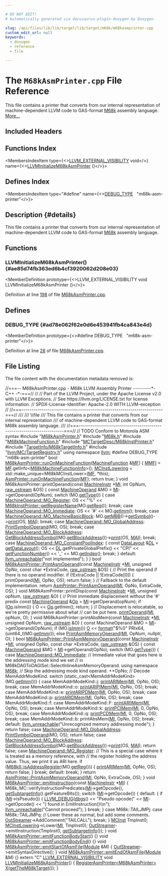```yaml
---

# DO NOT EDIT!
# Automatically generated via docusaurus-plugin-doxygen by Doxygen.

slug: /api/files/lib/lib/target/lib/target/m68k/m68kasmprinter-cpp
custom_edit_url: null
keywords:
  - doxygen
  - reference
  - file

---
```





# The `M68kAsmPrinter.cpp` File Reference

<DoxygenPage pluginConfig={pluginConfig}>

This file contains a printer that converts from our internal representation of machine-dependent LLVM code to GAS-format <a href="/docs/api/namespaces/llvm/m68k">M68k</a> assembly language. <a href="#details">More...</a>

## Included Headers

<IncludesList>
<IncludesListItem
  filePath="M68kAsmPrinter.h"
  permalink="/docs/api/files/lib/lib/target/lib/target/m68k/m68kasmprinter-h"
  isLocal="true" />
<IncludesListItem
  filePath="M68k.h"
  permalink="/docs/api/files/lib/lib/target/lib/target/m68k/m68k-h"
  isLocal="true" />
<IncludesListItem
  filePath="M68kMachineFunction.h"
  permalink="/docs/api/files/lib/lib/target/lib/target/m68k/m68kmachinefunction-h"
  isLocal="true" />
<IncludesListItem
  filePath="MCTargetDesc/M68kInstPrinter.h"
  permalink="/docs/api/files/lib/lib/target/lib/target/m68k/lib/target/m68k/mctargetdesc/m68kinstprinter-h"
  isLocal="true" />
<IncludesListItem
  filePath="TargetInfo/M68kTargetInfo.h"
  permalink="/docs/api/files/lib/lib/target/lib/target/m68k/lib/target/m68k/targetinfo/m68ktargetinfo-h"
  isLocal="true" />
<IncludesListItem
  filePath="llvm/MC/TargetRegistry.h"
  permalink="/docs/api/files/include/include/llvm/include/llvm/mc/targetregistry-h"
  isLocal="true" />
</IncludesList>

## Functions Index

<MembersIndex>

<MembersIndexItem
  type={<><a href="/docs/api/files/include/include/llvm/include/llvm/support/compiler-h/#adeb6f14d9f377993d79fae2efb34ecac">LLVM&#95;EXTERNAL&#95;VISIBILITY</a> void</>}
  name={<><a href="#ae85d74fb363ed6b4cf3920062d208e03">LLVMInitializeM68kAsmPrinter</a> ()</>}>
</MembersIndexItem>

</MembersIndex>

## Defines Index

<MembersIndex>

<MembersIndexItem
  type="#define"
  name={<><a href="#ad78e062f62e0d6e453941fb4ca843e4d">DEBUG&#95;TYPE</a>&nbsp;&nbsp;&nbsp;&quot;m68k-asm-printer&quot;</>}>
</MembersIndexItem>

</MembersIndex>

## Description {#details}

This file contains a printer that converts from our internal representation of machine-dependent LLVM code to GAS-format <a href="/docs/api/namespaces/llvm/m68k">M68k</a> assembly language.

<SectionDefinition>

## Functions

### LLVMInitializeM68kAsmPrinter() {#ae85d74fb363ed6b4cf3920062d208e03}

<MemberDefinition
  prototype={<>LLVM&#95;EXTERNAL&#95;VISIBILITY void LLVMInitializeM68kAsmPrinter ()</>}>

Definition at line <a href="#l00198">198</a> of file <a href="/docs/api/files/lib/lib/target/lib/target/m68k/m68kasmprinter-cpp">M68kAsmPrinter.cpp</a>.
</MemberDefinition>

</SectionDefinition>

<SectionDefinition>

## Defines

### DEBUG&#95;TYPE {#ad78e062f62e0d6e453941fb4ca843e4d}

<MemberDefinition
  prototype={<>#define DEBUG&#95;TYPE&nbsp;&nbsp;&nbsp;&quot;m68k-asm-printer&quot;</>}>

Definition at line <a href="#l00028">28</a> of file <a href="/docs/api/files/lib/lib/target/lib/target/m68k/m68kasmprinter-cpp">M68kAsmPrinter.cpp</a>.
</MemberDefinition>

</SectionDefinition>

## File Listing

The file content with the documentation metadata removed is:

<ProgramListing>

<Link id="l00001" /><CodeLine lineNumber="1"><span class="doxyHighlightComment">//===-- M68kAsmPrinter.cpp - M68k LLVM Assembly Printer ---------&#42;- C++ -&#42;-===//</span></CodeLine>
<Link id="l00002" /><CodeLine lineNumber="2"><span class="doxyHighlightComment">//</span></CodeLine>
<Link id="l00003" /><CodeLine lineNumber="3"><span class="doxyHighlightComment">// Part of the LLVM Project, under the Apache License v2.0 with LLVM Exceptions.</span></CodeLine>
<Link id="l00004" /><CodeLine lineNumber="4"><span class="doxyHighlightComment">// See https://llvm.org/LICENSE.txt for license information.</span></CodeLine>
<Link id="l00005" /><CodeLine lineNumber="5"><span class="doxyHighlightComment">// SPDX-License-Identifier: Apache-2.0 WITH LLVM-exception</span></CodeLine>
<Link id="l00006" /><CodeLine lineNumber="6"><span class="doxyHighlightComment">//</span></CodeLine>
<Link id="l00007" /><CodeLine lineNumber="7"><span class="doxyHighlightComment">//===----------------------------------------------------------------------===//</span></CodeLine>
<Link id="l00008" /><CodeLine lineNumber="8"><span class="doxyHighlightComment">///</span></CodeLine>
<Link id="l00009" /><CodeLine lineNumber="9"><span class="doxyHighlightComment">/// \\file</span></CodeLine>
<Link id="l00010" /><CodeLine lineNumber="10"><span class="doxyHighlightComment">/// This file contains a printer that converts from our internal representation</span></CodeLine>
<Link id="l00011" /><CodeLine lineNumber="11"><span class="doxyHighlightComment">/// of machine-dependent LLVM code to GAS-format M68k assembly language.</span></CodeLine>
<Link id="l00012" /><CodeLine lineNumber="12"><span class="doxyHighlightComment">///</span></CodeLine>
<Link id="l00013" /><CodeLine lineNumber="13"><span class="doxyHighlightComment">//===----------------------------------------------------------------------===//</span></CodeLine>
<Link id="l00014" /><CodeLine lineNumber="14"></CodeLine>
<Link id="l00015" /><CodeLine lineNumber="15"><span class="doxyHighlightComment">// TODO Conform to Motorola ASM syntax</span></CodeLine>
<Link id="l00016" /><CodeLine lineNumber="16"></CodeLine>
<Link id="l00017" /><CodeLine lineNumber="17"><span class="doxyHighlightPreprocessor">#include &quot;<a href="/docs/api/files/lib/lib/target/lib/target/m68k/m68kasmprinter-h">M68kAsmPrinter.h</a>&quot;</span></CodeLine>
<Link id="l00018" /><CodeLine lineNumber="18"></CodeLine>
<Link id="l00019" /><CodeLine lineNumber="19"><span class="doxyHighlightPreprocessor">#include &quot;<a href="/docs/api/files/lib/lib/target/lib/target/m68k/m68k-h">M68k.h</a>&quot;</span></CodeLine>
<Link id="l00020" /><CodeLine lineNumber="20"><span class="doxyHighlightPreprocessor">#include &quot;<a href="/docs/api/files/lib/lib/target/lib/target/m68k/m68kmachinefunction-h">M68kMachineFunction.h</a>&quot;</span></CodeLine>
<Link id="l00021" /><CodeLine lineNumber="21"><span class="doxyHighlightPreprocessor">#include &quot;<a href="/docs/api/files/lib/lib/target/lib/target/m68k/lib/target/m68k/mctargetdesc/m68kinstprinter-h">MCTargetDesc/M68kInstPrinter.h</a>&quot;</span></CodeLine>
<Link id="l00022" /><CodeLine lineNumber="22"><span class="doxyHighlightPreprocessor">#include &quot;<a href="/docs/api/files/lib/lib/target/lib/target/m68k/lib/target/m68k/targetinfo/m68ktargetinfo-h">TargetInfo/M68kTargetInfo.h</a>&quot;</span></CodeLine>
<Link id="l00023" /><CodeLine lineNumber="23"></CodeLine>
<Link id="l00024" /><CodeLine lineNumber="24"><span class="doxyHighlightPreprocessor">#include &quot;<a href="/docs/api/files/include/include/llvm/include/llvm/mc/targetregistry-h">llvm/MC/TargetRegistry.h</a>&quot;</span></CodeLine>
<Link id="l00025" /><CodeLine lineNumber="25"></CodeLine>
<Link id="l00026" /><CodeLine lineNumber="26"><span class="doxyHighlightKeyword">using namespace </span><span class="doxyHighlight"><a href="/docs/api/namespaces/llvm">llvm</a>;</span></CodeLine>
<Link id="l00027" /><CodeLine lineNumber="27"></CodeLine>
<Link id="l00028" /><CodeLine lineNumber="28" lineLink="#ad78e062f62e0d6e453941fb4ca843e4d"><span class="doxyHighlightPreprocessor">#define DEBUG&#95;TYPE &quot;m68k-asm-printer&quot;</span></CodeLine>
<Link id="l00029" /><CodeLine lineNumber="29"></CodeLine>
<Link id="l00030" /><CodeLine lineNumber="30" lineLink="/docs/api/classes/llvm/m68kasmprinter/#a51a6317363fb94e7efd80d5cef49cc96"><span class="doxyHighlightKeywordType">bool</span><span class="doxyHighlight"> <a href="/docs/api/classes/llvm/m68kasmprinter/#a51a6317363fb94e7efd80d5cef49cc96">M68kAsmPrinter::runOnMachineFunction</a>(<a href="/docs/api/classes/llvm/machinefunction">MachineFunction</a> &amp;<a href="/docs/api/classes/llvm/asmprinter/#a4ddb4afaf5e4a6bca81ececd63f516da">MF</a>) &#123;</span></CodeLine>
<Link id="l00031" /><CodeLine lineNumber="31"><span class="doxyHighlight">  <a href="/docs/api/classes/llvm/m68kasmprinter/#ae27ee7f6a3aba8881e3036737182e6aa">MMFI</a> = <a href="/docs/api/classes/llvm/asmprinter/#a4ddb4afaf5e4a6bca81ececd63f516da">MF</a>.getInfo&lt;<a href="/docs/api/classes/llvm/m68kmachinefunctioninfo">M68kMachineFunctionInfo</a>&gt;();</span></CodeLine>
<Link id="l00032" /><CodeLine lineNumber="32"><span class="doxyHighlight">  <a href="/docs/api/classes/llvm/m68kasmprinter/#a7fd4537c22422675a2248f1cfc101350">MCInstLowering</a> = std::make&#95;unique&lt;M68kMCInstLower&gt;(<a href="/docs/api/classes/llvm/asmprinter/#a4ddb4afaf5e4a6bca81ececd63f516da">MF</a>, &#42;</span><span class="doxyHighlightKeyword">this</span><span class="doxyHighlight">);</span></CodeLine>
<Link id="l00033" /><CodeLine lineNumber="33"><span class="doxyHighlight">  <a href="/docs/api/classes/llvm/asmprinter/#abdebe99024a5c0aac2587659ba60a581">AsmPrinter::runOnMachineFunction</a>(<a href="/docs/api/classes/llvm/asmprinter/#a4ddb4afaf5e4a6bca81ececd63f516da">MF</a>);</span></CodeLine>
<Link id="l00034" /><CodeLine lineNumber="34"><span class="doxyHighlight">  </span><span class="doxyHighlightKeywordFlow">return</span><span class="doxyHighlight"> </span><span class="doxyHighlightKeyword">true</span><span class="doxyHighlight">;</span></CodeLine>
<Link id="l00035" /><CodeLine lineNumber="35"><span class="doxyHighlight">&#125;</span></CodeLine>
<Link id="l00036" /><CodeLine lineNumber="36"></CodeLine>
<Link id="l00037" /><CodeLine lineNumber="37"><span class="doxyHighlightKeywordType">void</span><span class="doxyHighlight"> M68kAsmPrinter::printOperand(</span><span class="doxyHighlightKeyword">const</span><span class="doxyHighlight"> <a href="/docs/api/classes/llvm/machineinstr">MachineInstr</a> &#42;<a href="/docs/api/files/lib/lib/codegen/lib/codegen/globalisel/irtranslator-cpp/#abe44dfdea65b4f7e11e0a608ab708b76">MI</a>, </span><span class="doxyHighlightKeywordType">int</span><span class="doxyHighlight"> OpNum,</span></CodeLine>
<Link id="l00038" /><CodeLine lineNumber="38"><span class="doxyHighlight">                                  <a href="/docs/api/classes/llvm/raw-ostream">raw&#95;ostream</a> &amp;OS) &#123;</span></CodeLine>
<Link id="l00039" /><CodeLine lineNumber="39"><span class="doxyHighlight">  </span><span class="doxyHighlightKeyword">const</span><span class="doxyHighlight"> <a href="/docs/api/classes/llvm/machineoperand">MachineOperand</a> &amp;MO = <a href="/docs/api/files/lib/lib/codegen/lib/codegen/globalisel/irtranslator-cpp/#abe44dfdea65b4f7e11e0a608ab708b76">MI</a>-&gt;getOperand(OpNum);</span></CodeLine>
<Link id="l00040" /><CodeLine lineNumber="40"><span class="doxyHighlight">  </span><span class="doxyHighlightKeywordFlow">switch</span><span class="doxyHighlight"> (MO.<a href="/docs/api/classes/llvm/machineoperand/#ab313591ae4ea1e3a4ab59121a7dc2a2b">getType</a>()) &#123;</span></CodeLine>
<Link id="l00041" /><CodeLine lineNumber="41"><span class="doxyHighlight">  </span><span class="doxyHighlightKeywordFlow">case</span><span class="doxyHighlight"> <a href="/docs/api/classes/llvm/machineoperand/#af269b990800f72c7cf535c407e8e639ba99b874c6560305fd292d20f6a06da166">MachineOperand::MO&#95;Register</a>:</span></CodeLine>
<Link id="l00042" /><CodeLine lineNumber="42"><span class="doxyHighlight">    OS &lt;&lt; </span><span class="doxyHighlightStringLiteral">&quot;%&quot;</span><span class="doxyHighlight"> &lt;&lt; <a href="/docs/api/classes/llvm/m68kinstprinter/#aed28dfefce76650afcb0b1159a2d93f4">M68kInstPrinter::getRegisterName</a>(MO.<a href="/docs/api/classes/llvm/machineoperand/#ac0035d7c1c860501c877c20e6e93297b">getReg</a>());</span></CodeLine>
<Link id="l00043" /><CodeLine lineNumber="43"><span class="doxyHighlight">    </span><span class="doxyHighlightKeywordFlow">break</span><span class="doxyHighlight">;</span></CodeLine>
<Link id="l00044" /><CodeLine lineNumber="44"><span class="doxyHighlight">  </span><span class="doxyHighlightKeywordFlow">case</span><span class="doxyHighlight"> <a href="/docs/api/classes/llvm/machineoperand/#af269b990800f72c7cf535c407e8e639ba066f84460d9f7b61d54b187555756ef6">MachineOperand::MO&#95;Immediate</a>:</span></CodeLine>
<Link id="l00045" /><CodeLine lineNumber="45"><span class="doxyHighlight">    OS &lt;&lt; </span><span class="doxyHighlightCharLiteral">&#39;#&#39;</span><span class="doxyHighlight"> &lt;&lt; MO.<a href="/docs/api/classes/llvm/machineoperand/#a38b28a85f818b49d8806c150b8a5b4f7">getImm</a>();</span></CodeLine>
<Link id="l00046" /><CodeLine lineNumber="46"><span class="doxyHighlight">    </span><span class="doxyHighlightKeywordFlow">break</span><span class="doxyHighlight">;</span></CodeLine>
<Link id="l00047" /><CodeLine lineNumber="47"><span class="doxyHighlight">  </span><span class="doxyHighlightKeywordFlow">case</span><span class="doxyHighlight"> <a href="/docs/api/classes/llvm/machineoperand/#af269b990800f72c7cf535c407e8e639ba95566cb4525dab82db8cbbed3d634c23">MachineOperand::MO&#95;MachineBasicBlock</a>:</span></CodeLine>
<Link id="l00048" /><CodeLine lineNumber="48"><span class="doxyHighlight">    MO.<a href="/docs/api/classes/llvm/machineoperand/#a57e64b633278df75c699e6b98ce15031">getMBB</a>()-&gt;<a href="/docs/api/classes/llvm/machinebasicblock/#a1cc134bd22a318835dc929323da70ea4">getSymbol</a>()-&gt;<a href="/docs/api/classes/llvm/mcsymbol/#a27f7a23e572edb7b1bc46d9639c3204a">print</a>(OS, <a href="/docs/api/classes/llvm/asmprinter/#a47692fd7344d1adc2916ad4cc31d26c8">MAI</a>);</span></CodeLine>
<Link id="l00049" /><CodeLine lineNumber="49"><span class="doxyHighlight">    </span><span class="doxyHighlightKeywordFlow">break</span><span class="doxyHighlight">;</span></CodeLine>
<Link id="l00050" /><CodeLine lineNumber="50"><span class="doxyHighlight">  </span><span class="doxyHighlightKeywordFlow">case</span><span class="doxyHighlight"> <a href="/docs/api/classes/llvm/machineoperand/#af269b990800f72c7cf535c407e8e639ba3f1f6bfc5aa57cf388201bf6b8fee7d3">MachineOperand::MO&#95;GlobalAddress</a>:</span></CodeLine>
<Link id="l00051" /><CodeLine lineNumber="51"><span class="doxyHighlight">    <a href="/docs/api/classes/llvm/asmprinter/#a34e471aa6f0a6f1975d57f3aafc7b2e0">PrintSymbolOperand</a>(MO, OS);</span></CodeLine>
<Link id="l00052" /><CodeLine lineNumber="52"><span class="doxyHighlight">    </span><span class="doxyHighlightKeywordFlow">break</span><span class="doxyHighlight">;</span></CodeLine>
<Link id="l00053" /><CodeLine lineNumber="53"><span class="doxyHighlight">  </span><span class="doxyHighlightKeywordFlow">case</span><span class="doxyHighlight"> <a href="/docs/api/classes/llvm/machineoperand/#af269b990800f72c7cf535c407e8e639ba7e48d34b4b9e7e8dd77301779ff77013">MachineOperand::MO&#95;BlockAddress</a>:</span></CodeLine>
<Link id="l00054" /><CodeLine lineNumber="54"><span class="doxyHighlight">    <a href="/docs/api/classes/llvm/asmprinter/#ae285dffa957552fa3fe1d34e1bcb7963">GetBlockAddressSymbol</a>(MO.<a href="/docs/api/classes/llvm/machineoperand/#a94f5b10f666acf5a0cddd5ac8302d0b8">getBlockAddress</a>())-&gt;<a href="/docs/api/classes/llvm/mcsymbol/#a27f7a23e572edb7b1bc46d9639c3204a">print</a>(OS, <a href="/docs/api/classes/llvm/asmprinter/#a47692fd7344d1adc2916ad4cc31d26c8">MAI</a>);</span></CodeLine>
<Link id="l00055" /><CodeLine lineNumber="55"><span class="doxyHighlight">    </span><span class="doxyHighlightKeywordFlow">break</span><span class="doxyHighlight">;</span></CodeLine>
<Link id="l00056" /><CodeLine lineNumber="56"><span class="doxyHighlight">  </span><span class="doxyHighlightKeywordFlow">case</span><span class="doxyHighlight"> <a href="/docs/api/classes/llvm/machineoperand/#af269b990800f72c7cf535c407e8e639ba0d4fd3b1a2d5d46d77b66d5a35783580">MachineOperand::MO&#95;ConstantPoolIndex</a>: &#123;</span></CodeLine>
<Link id="l00057" /><CodeLine lineNumber="57"><span class="doxyHighlight">    </span><span class="doxyHighlightKeyword">const</span><span class="doxyHighlight"> <a href="/docs/api/classes/llvm/datalayout">DataLayout</a> &amp;<a href="/docs/api/files/lib/lib/target/lib/target/arm/armslshardening-cpp/#ad467c4ab9119043f9b7750ab986be61a">DL</a> = <a href="/docs/api/classes/llvm/asmprinter/#ae4a28f2ce2647934f469d4bb2144612a">getDataLayout</a>();</span></CodeLine>
<Link id="l00058" /><CodeLine lineNumber="58"><span class="doxyHighlight">    OS &lt;&lt; <a href="/docs/api/files/lib/lib/target/lib/target/arm/armslshardening-cpp/#ad467c4ab9119043f9b7750ab986be61a">DL</a>.getPrivateGlobalPrefix() &lt;&lt; </span><span class="doxyHighlightStringLiteral">&quot;CPI&quot;</span><span class="doxyHighlight"> &lt;&lt; <a href="/docs/api/classes/llvm/asmprinter/#a848e97da70c9a3e915855fc0cdaf19a8">getFunctionNumber</a>() &lt;&lt; </span><span class="doxyHighlightCharLiteral">&#39;&#95;&#39;</span></CodeLine>
<Link id="l00059" /><CodeLine lineNumber="59"><span class="doxyHighlight">       &lt;&lt; MO.<a href="/docs/api/classes/llvm/machineoperand/#aaa68daaf8d7b773d012887c92c2023ce">getIndex</a>();</span></CodeLine>
<Link id="l00060" /><CodeLine lineNumber="60"><span class="doxyHighlight">    </span><span class="doxyHighlightKeywordFlow">break</span><span class="doxyHighlight">;</span></CodeLine>
<Link id="l00061" /><CodeLine lineNumber="61"><span class="doxyHighlight">  &#125;</span></CodeLine>
<Link id="l00062" /><CodeLine lineNumber="62"><span class="doxyHighlight">  </span><span class="doxyHighlightKeywordFlow">default</span><span class="doxyHighlight">:</span></CodeLine>
<Link id="l00063" /><CodeLine lineNumber="63"><span class="doxyHighlight">    <a href="/docs/api/files/include/include/llvm/include/llvm/support/errorhandling-h/#ace243f5c25697a1107cce46626b3dc94">llvm&#95;unreachable</a>(</span><span class="doxyHighlightStringLiteral">&quot;not implemented&quot;</span><span class="doxyHighlight">);</span></CodeLine>
<Link id="l00064" /><CodeLine lineNumber="64"><span class="doxyHighlight">  &#125;</span></CodeLine>
<Link id="l00065" /><CodeLine lineNumber="65"><span class="doxyHighlight">&#125;</span></CodeLine>
<Link id="l00066" /><CodeLine lineNumber="66"></CodeLine>
<Link id="l00067" /><CodeLine lineNumber="67" lineLink="/docs/api/classes/llvm/m68kasmprinter/#a5af936af07bef4e471f1a5daf4c4e7cd"><span class="doxyHighlightKeywordType">bool</span><span class="doxyHighlight"> <a href="/docs/api/classes/llvm/m68kasmprinter/#a5af936af07bef4e471f1a5daf4c4e7cd">M68kAsmPrinter::PrintAsmOperand</a>(</span><span class="doxyHighlightKeyword">const</span><span class="doxyHighlight"> <a href="/docs/api/classes/llvm/machineinstr">MachineInstr</a> &#42;<a href="/docs/api/files/lib/lib/codegen/lib/codegen/globalisel/irtranslator-cpp/#abe44dfdea65b4f7e11e0a608ab708b76">MI</a>, </span><span class="doxyHighlightKeywordType">unsigned</span><span class="doxyHighlight"> OpNo,</span></CodeLine>
<Link id="l00068" /><CodeLine lineNumber="68"><span class="doxyHighlight">                                     </span><span class="doxyHighlightKeyword">const</span><span class="doxyHighlight"> </span><span class="doxyHighlightKeywordType">char</span><span class="doxyHighlight"> &#42;ExtraCode, <a href="/docs/api/classes/llvm/raw-ostream">raw&#95;ostream</a> &amp;OS) &#123;</span></CodeLine>
<Link id="l00069" /><CodeLine lineNumber="69"><span class="doxyHighlight">  </span><span class="doxyHighlightComment">// Print the operand if there is no operand modifier.</span></CodeLine>
<Link id="l00070" /><CodeLine lineNumber="70"><span class="doxyHighlight">  </span><span class="doxyHighlightKeywordFlow">if</span><span class="doxyHighlight"> (!ExtraCode || !ExtraCode&#91;0&#93;) &#123;</span></CodeLine>
<Link id="l00071" /><CodeLine lineNumber="71"><span class="doxyHighlight">    printOperand(<a href="/docs/api/files/lib/lib/codegen/lib/codegen/globalisel/irtranslator-cpp/#abe44dfdea65b4f7e11e0a608ab708b76">MI</a>, OpNo, OS);</span></CodeLine>
<Link id="l00072" /><CodeLine lineNumber="72"><span class="doxyHighlight">    </span><span class="doxyHighlightKeywordFlow">return</span><span class="doxyHighlight"> </span><span class="doxyHighlightKeyword">false</span><span class="doxyHighlight">;</span></CodeLine>
<Link id="l00073" /><CodeLine lineNumber="73"><span class="doxyHighlight">  &#125;</span></CodeLine>
<Link id="l00074" /><CodeLine lineNumber="74"></CodeLine>
<Link id="l00075" /><CodeLine lineNumber="75"><span class="doxyHighlight">  </span><span class="doxyHighlightComment">// Fallback to the default implementation.</span></CodeLine>
<Link id="l00076" /><CodeLine lineNumber="76"><span class="doxyHighlight">  </span><span class="doxyHighlightKeywordFlow">return</span><span class="doxyHighlight"> <a href="/docs/api/classes/llvm/asmprinter/#af865b91965a6c4e1082d1510228db5b5">AsmPrinter::PrintAsmOperand</a>(<a href="/docs/api/files/lib/lib/codegen/lib/codegen/globalisel/irtranslator-cpp/#abe44dfdea65b4f7e11e0a608ab708b76">MI</a>, OpNo, ExtraCode, OS);</span></CodeLine>
<Link id="l00077" /><CodeLine lineNumber="77"><span class="doxyHighlight">&#125;</span></CodeLine>
<Link id="l00078" /><CodeLine lineNumber="78"></CodeLine>
<Link id="l00079" /><CodeLine lineNumber="79"><span class="doxyHighlightKeywordType">void</span><span class="doxyHighlight"> M68kAsmPrinter::printDisp(</span><span class="doxyHighlightKeyword">const</span><span class="doxyHighlight"> <a href="/docs/api/classes/llvm/machineinstr">MachineInstr</a> &#42;<a href="/docs/api/files/lib/lib/codegen/lib/codegen/globalisel/irtranslator-cpp/#abe44dfdea65b4f7e11e0a608ab708b76">MI</a>, </span><span class="doxyHighlightKeywordType">unsigned</span><span class="doxyHighlight"> opNum,</span></CodeLine>
<Link id="l00080" /><CodeLine lineNumber="80"><span class="doxyHighlight">                               <a href="/docs/api/classes/llvm/raw-ostream">raw&#95;ostream</a> &amp;O) &#123;</span></CodeLine>
<Link id="l00081" /><CodeLine lineNumber="81"><span class="doxyHighlight">  </span><span class="doxyHighlightComment">// Print immediate displacement without the &#39;#&#39; predix</span></CodeLine>
<Link id="l00082" /><CodeLine lineNumber="82"><span class="doxyHighlight">  </span><span class="doxyHighlightKeyword">const</span><span class="doxyHighlight"> <a href="/docs/api/classes/llvm/machineoperand">MachineOperand</a> &amp;<a href="/docs/api/namespaces/llvm/#ab471937b9a227e70c7fe8bd9604014d6">Op</a> = <a href="/docs/api/files/lib/lib/codegen/lib/codegen/globalisel/irtranslator-cpp/#abe44dfdea65b4f7e11e0a608ab708b76">MI</a>-&gt;getOperand(opNum);</span></CodeLine>
<Link id="l00083" /><CodeLine lineNumber="83"><span class="doxyHighlight">  </span><span class="doxyHighlightKeywordFlow">if</span><span class="doxyHighlight"> (<a href="/docs/api/namespaces/llvm/#ab471937b9a227e70c7fe8bd9604014d6">Op</a>.isImm()) &#123;</span></CodeLine>
<Link id="l00084" /><CodeLine lineNumber="84"><span class="doxyHighlight">    O &lt;&lt; <a href="/docs/api/namespaces/llvm/#ab471937b9a227e70c7fe8bd9604014d6">Op</a>.getImm();</span></CodeLine>
<Link id="l00085" /><CodeLine lineNumber="85"><span class="doxyHighlight">    </span><span class="doxyHighlightKeywordFlow">return</span><span class="doxyHighlight">;</span></CodeLine>
<Link id="l00086" /><CodeLine lineNumber="86"><span class="doxyHighlight">  &#125;</span></CodeLine>
<Link id="l00087" /><CodeLine lineNumber="87"><span class="doxyHighlight">  </span><span class="doxyHighlightComment">// Displacement is relocatable, so we&#39;re pretty permissive about what</span></CodeLine>
<Link id="l00088" /><CodeLine lineNumber="88"><span class="doxyHighlight">  </span><span class="doxyHighlightComment">// can be put here.</span></CodeLine>
<Link id="l00089" /><CodeLine lineNumber="89"><span class="doxyHighlight">  <a href="/docs/api/files/lib/lib/codegen/lib/codegen/selectiondag/selectiondagdumper-cpp/#a62a3cfb3d3c455d1999831d2fcfce9a8">printOperand</a>(<a href="/docs/api/files/lib/lib/codegen/lib/codegen/globalisel/irtranslator-cpp/#abe44dfdea65b4f7e11e0a608ab708b76">MI</a>, opNum, O);</span></CodeLine>
<Link id="l00090" /><CodeLine lineNumber="90"><span class="doxyHighlight">&#125;</span></CodeLine>
<Link id="l00091" /><CodeLine lineNumber="91"></CodeLine>
<Link id="l00092" /><CodeLine lineNumber="92"><span class="doxyHighlightKeywordType">void</span><span class="doxyHighlight"> M68kAsmPrinter::printAbsMem(</span><span class="doxyHighlightKeyword">const</span><span class="doxyHighlight"> <a href="/docs/api/classes/llvm/machineinstr">MachineInstr</a> &#42;<a href="/docs/api/files/lib/lib/codegen/lib/codegen/globalisel/irtranslator-cpp/#abe44dfdea65b4f7e11e0a608ab708b76">MI</a>, </span><span class="doxyHighlightKeywordType">unsigned</span><span class="doxyHighlight"> OpNum,</span></CodeLine>
<Link id="l00093" /><CodeLine lineNumber="93"><span class="doxyHighlight">                                 <a href="/docs/api/classes/llvm/raw-ostream">raw&#95;ostream</a> &amp;O) &#123;</span></CodeLine>
<Link id="l00094" /><CodeLine lineNumber="94"><span class="doxyHighlight">  </span><span class="doxyHighlightKeyword">const</span><span class="doxyHighlight"> MachineOperand &amp;MO = <a href="/docs/api/files/lib/lib/codegen/lib/codegen/globalisel/irtranslator-cpp/#abe44dfdea65b4f7e11e0a608ab708b76">MI</a>-&gt;getOperand(OpNum);</span></CodeLine>
<Link id="l00095" /><CodeLine lineNumber="95"><span class="doxyHighlight">  </span><span class="doxyHighlightKeywordFlow">if</span><span class="doxyHighlight"> (MO.<a href="/docs/api/classes/llvm/machineoperand/#a76f61c6784df6dc8402a8b9011041926">isImm</a>())</span></CodeLine>
<Link id="l00096" /><CodeLine lineNumber="96"><span class="doxyHighlight">    <a href="/docs/api/namespaces/llvm/riscvfencefield/#a147be9e9780c1e33363ea572d4c7b25fa1a33f1d911a725a1f81234a908d03edb">O</a> &lt;&lt; <a href="/docs/api/namespaces/llvm/#a939bc2108d47080767f0c06ba56caec7">format</a>(</span><span class="doxyHighlightStringLiteral">&quot;$%0&quot;</span><span class="doxyHighlight"> PRIx64, (uint64&#95;t)MO.<a href="/docs/api/classes/llvm/machineoperand/#a38b28a85f818b49d8806c150b8a5b4f7">getImm</a>());</span></CodeLine>
<Link id="l00097" /><CodeLine lineNumber="97"><span class="doxyHighlight">  </span><span class="doxyHighlightKeywordFlow">else</span></CodeLine>
<Link id="l00098" /><CodeLine lineNumber="98"><span class="doxyHighlight">    <a href="/docs/api/classes/llvm/m68kasmprinter/#a5474d7cf1a213163c8929c3189e2c166">PrintAsmMemoryOperand</a>(<a href="/docs/api/files/lib/lib/codegen/lib/codegen/globalisel/irtranslator-cpp/#abe44dfdea65b4f7e11e0a608ab708b76">MI</a>, OpNum, </span><span class="doxyHighlightKeyword">nullptr</span><span class="doxyHighlight">, O);</span></CodeLine>
<Link id="l00099" /><CodeLine lineNumber="99"><span class="doxyHighlight">&#125;</span></CodeLine>
<Link id="l00100" /><CodeLine lineNumber="100"></CodeLine>
<Link id="l00101" /><CodeLine lineNumber="101" lineLink="/docs/api/classes/llvm/m68kasmprinter/#a5474d7cf1a213163c8929c3189e2c166"><span class="doxyHighlightKeywordType">bool</span><span class="doxyHighlight"> <a href="/docs/api/classes/llvm/m68kasmprinter/#a5474d7cf1a213163c8929c3189e2c166">M68kAsmPrinter::PrintAsmMemoryOperand</a>(</span><span class="doxyHighlightKeyword">const</span><span class="doxyHighlight"> <a href="/docs/api/classes/llvm/machineinstr">MachineInstr</a> &#42;<a href="/docs/api/files/lib/lib/codegen/lib/codegen/globalisel/irtranslator-cpp/#abe44dfdea65b4f7e11e0a608ab708b76">MI</a>,</span></CodeLine>
<Link id="l00102" /><CodeLine lineNumber="102"><span class="doxyHighlight">                                           </span><span class="doxyHighlightKeywordType">unsigned</span><span class="doxyHighlight"> OpNo, </span><span class="doxyHighlightKeyword">const</span><span class="doxyHighlight"> </span><span class="doxyHighlightKeywordType">char</span><span class="doxyHighlight"> &#42;ExtraCode,</span></CodeLine>
<Link id="l00103" /><CodeLine lineNumber="103"><span class="doxyHighlight">                                           <a href="/docs/api/classes/llvm/raw-ostream">raw&#95;ostream</a> &amp;OS) &#123;</span></CodeLine>
<Link id="l00104" /><CodeLine lineNumber="104"><span class="doxyHighlight">  </span><span class="doxyHighlightKeyword">const</span><span class="doxyHighlight"> <a href="/docs/api/classes/llvm/machineoperand">MachineOperand</a> &amp;MO = <a href="/docs/api/files/lib/lib/codegen/lib/codegen/globalisel/irtranslator-cpp/#abe44dfdea65b4f7e11e0a608ab708b76">MI</a>-&gt;getOperand(OpNo);</span></CodeLine>
<Link id="l00105" /><CodeLine lineNumber="105"><span class="doxyHighlight">  </span><span class="doxyHighlightKeywordFlow">switch</span><span class="doxyHighlight"> (MO.<a href="/docs/api/classes/llvm/machineoperand/#ab313591ae4ea1e3a4ab59121a7dc2a2b">getType</a>()) &#123;</span></CodeLine>
<Link id="l00106" /><CodeLine lineNumber="106"><span class="doxyHighlight">  </span><span class="doxyHighlightKeywordFlow">case</span><span class="doxyHighlight"> <a href="/docs/api/classes/llvm/machineoperand/#af269b990800f72c7cf535c407e8e639ba066f84460d9f7b61d54b187555756ef6">MachineOperand::MO&#95;Immediate</a>:</span></CodeLine>
<Link id="l00107" /><CodeLine lineNumber="107"><span class="doxyHighlight">    </span><span class="doxyHighlightComment">// Immediate value that goes here is the addressing mode kind we set</span></CodeLine>
<Link id="l00108" /><CodeLine lineNumber="108"><span class="doxyHighlight">    </span><span class="doxyHighlightComment">// in M68kDAGToDAGISel::SelectInlineAsmMemoryOperand.</span></CodeLine>
<Link id="l00109" /><CodeLine lineNumber="109"><span class="doxyHighlight">    </span><span class="doxyHighlightKeyword">using namespace </span><span class="doxyHighlight"><a href="/docs/api/namespaces/llvm/m68k">M68k</a>;</span></CodeLine>
<Link id="l00110" /><CodeLine lineNumber="110"><span class="doxyHighlight">    </span><span class="doxyHighlightComment">// Skip the addressing mode kind operand.</span></CodeLine>
<Link id="l00111" /><CodeLine lineNumber="111"><span class="doxyHighlight">    ++OpNo;</span></CodeLine>
<Link id="l00112" /><CodeLine lineNumber="112"><span class="doxyHighlight">    </span><span class="doxyHighlightComment">// Decode MemAddrModeKind.</span></CodeLine>
<Link id="l00113" /><CodeLine lineNumber="113"><span class="doxyHighlight">    </span><span class="doxyHighlightKeywordFlow">switch</span><span class="doxyHighlight"> (</span><span class="doxyHighlightKeyword">static&#95;cast&lt;</span><span class="doxyHighlight">MemAddrModeKind</span><span class="doxyHighlightKeyword">&gt;</span><span class="doxyHighlight">(MO.<a href="/docs/api/classes/llvm/machineoperand/#a38b28a85f818b49d8806c150b8a5b4f7">getImm</a>())) &#123;</span></CodeLine>
<Link id="l00114" /><CodeLine lineNumber="114"><span class="doxyHighlight">    </span><span class="doxyHighlightKeywordFlow">case</span><span class="doxyHighlight"> MemAddrModeKind::j:</span></CodeLine>
<Link id="l00115" /><CodeLine lineNumber="115"><span class="doxyHighlight">      <a href="/docs/api/classes/llvm/m68kmemoperandprinter/#aa9db0e54973158de2f23d4418a1ce17c">printARIMem</a>(<a href="/docs/api/files/lib/lib/codegen/lib/codegen/globalisel/irtranslator-cpp/#abe44dfdea65b4f7e11e0a608ab708b76">MI</a>, OpNo, OS);</span></CodeLine>
<Link id="l00116" /><CodeLine lineNumber="116"><span class="doxyHighlight">      </span><span class="doxyHighlightKeywordFlow">break</span><span class="doxyHighlight">;</span></CodeLine>
<Link id="l00117" /><CodeLine lineNumber="117"><span class="doxyHighlight">    </span><span class="doxyHighlightKeywordFlow">case</span><span class="doxyHighlight"> MemAddrModeKind::o:</span></CodeLine>
<Link id="l00118" /><CodeLine lineNumber="118"><span class="doxyHighlight">      <a href="/docs/api/classes/llvm/m68kmemoperandprinter/#a772cd664d521a37cd5bab50d65e93cdb">printARIPIMem</a>(<a href="/docs/api/files/lib/lib/codegen/lib/codegen/globalisel/irtranslator-cpp/#abe44dfdea65b4f7e11e0a608ab708b76">MI</a>, OpNo, OS);</span></CodeLine>
<Link id="l00119" /><CodeLine lineNumber="119"><span class="doxyHighlight">      </span><span class="doxyHighlightKeywordFlow">break</span><span class="doxyHighlight">;</span></CodeLine>
<Link id="l00120" /><CodeLine lineNumber="120"><span class="doxyHighlight">    </span><span class="doxyHighlightKeywordFlow">case</span><span class="doxyHighlight"> MemAddrModeKind::e:</span></CodeLine>
<Link id="l00121" /><CodeLine lineNumber="121"><span class="doxyHighlight">      <a href="/docs/api/classes/llvm/m68kmemoperandprinter/#a655f338987705fc30ff3c088a7e298c6">printARIPDMem</a>(<a href="/docs/api/files/lib/lib/codegen/lib/codegen/globalisel/irtranslator-cpp/#abe44dfdea65b4f7e11e0a608ab708b76">MI</a>, OpNo, OS);</span></CodeLine>
<Link id="l00122" /><CodeLine lineNumber="122"><span class="doxyHighlight">      </span><span class="doxyHighlightKeywordFlow">break</span><span class="doxyHighlight">;</span></CodeLine>
<Link id="l00123" /><CodeLine lineNumber="123"><span class="doxyHighlight">    </span><span class="doxyHighlightKeywordFlow">case</span><span class="doxyHighlight"> MemAddrModeKind::p:</span></CodeLine>
<Link id="l00124" /><CodeLine lineNumber="124"><span class="doxyHighlight">      <a href="/docs/api/classes/llvm/m68kmemoperandprinter/#a35ac108c7455343ea027845f702dfea5">printARIDMem</a>(<a href="/docs/api/files/lib/lib/codegen/lib/codegen/globalisel/irtranslator-cpp/#abe44dfdea65b4f7e11e0a608ab708b76">MI</a>, OpNo, OS);</span></CodeLine>
<Link id="l00125" /><CodeLine lineNumber="125"><span class="doxyHighlight">      </span><span class="doxyHighlightKeywordFlow">break</span><span class="doxyHighlight">;</span></CodeLine>
<Link id="l00126" /><CodeLine lineNumber="126"><span class="doxyHighlight">    </span><span class="doxyHighlightKeywordFlow">case</span><span class="doxyHighlight"> MemAddrModeKind::f:</span></CodeLine>
<Link id="l00127" /><CodeLine lineNumber="127"><span class="doxyHighlight">    </span><span class="doxyHighlightKeywordFlow">case</span><span class="doxyHighlight"> MemAddrModeKind::F:</span></CodeLine>
<Link id="l00128" /><CodeLine lineNumber="128"><span class="doxyHighlight">      <a href="/docs/api/classes/llvm/m68kmemoperandprinter/#a812dbdb20f04e172d1c7a65216770b5f">printARIIMem</a>(<a href="/docs/api/files/lib/lib/codegen/lib/codegen/globalisel/irtranslator-cpp/#abe44dfdea65b4f7e11e0a608ab708b76">MI</a>, OpNo, OS);</span></CodeLine>
<Link id="l00129" /><CodeLine lineNumber="129"><span class="doxyHighlight">      </span><span class="doxyHighlightKeywordFlow">break</span><span class="doxyHighlight">;</span></CodeLine>
<Link id="l00130" /><CodeLine lineNumber="130"><span class="doxyHighlight">    </span><span class="doxyHighlightKeywordFlow">case</span><span class="doxyHighlight"> MemAddrModeKind::k:</span></CodeLine>
<Link id="l00131" /><CodeLine lineNumber="131"><span class="doxyHighlight">      <a href="/docs/api/classes/llvm/m68kmemoperandprinter/#a5ffad5db807a08024fa83cdecb28b7d4">printPCIMem</a>(<a href="/docs/api/files/lib/lib/codegen/lib/codegen/globalisel/irtranslator-cpp/#abe44dfdea65b4f7e11e0a608ab708b76">MI</a>, 0, OpNo, OS);</span></CodeLine>
<Link id="l00132" /><CodeLine lineNumber="132"><span class="doxyHighlight">      </span><span class="doxyHighlightKeywordFlow">break</span><span class="doxyHighlight">;</span></CodeLine>
<Link id="l00133" /><CodeLine lineNumber="133"><span class="doxyHighlight">    </span><span class="doxyHighlightKeywordFlow">case</span><span class="doxyHighlight"> MemAddrModeKind::q:</span></CodeLine>
<Link id="l00134" /><CodeLine lineNumber="134"><span class="doxyHighlight">      <a href="/docs/api/classes/llvm/m68kmemoperandprinter/#a4f89b68d2a877c9cfdeef4d186578403">printPCDMem</a>(<a href="/docs/api/files/lib/lib/codegen/lib/codegen/globalisel/irtranslator-cpp/#abe44dfdea65b4f7e11e0a608ab708b76">MI</a>, 0, OpNo, OS);</span></CodeLine>
<Link id="l00135" /><CodeLine lineNumber="135"><span class="doxyHighlight">      </span><span class="doxyHighlightKeywordFlow">break</span><span class="doxyHighlight">;</span></CodeLine>
<Link id="l00136" /><CodeLine lineNumber="136"><span class="doxyHighlight">    </span><span class="doxyHighlightKeywordFlow">case</span><span class="doxyHighlight"> MemAddrModeKind::b:</span></CodeLine>
<Link id="l00137" /><CodeLine lineNumber="137"><span class="doxyHighlight">      printAbsMem(<a href="/docs/api/files/lib/lib/codegen/lib/codegen/globalisel/irtranslator-cpp/#abe44dfdea65b4f7e11e0a608ab708b76">MI</a>, OpNo, OS);</span></CodeLine>
<Link id="l00138" /><CodeLine lineNumber="138"><span class="doxyHighlight">      </span><span class="doxyHighlightKeywordFlow">break</span><span class="doxyHighlight">;</span></CodeLine>
<Link id="l00139" /><CodeLine lineNumber="139"><span class="doxyHighlight">    </span><span class="doxyHighlightKeywordFlow">default</span><span class="doxyHighlight">:</span></CodeLine>
<Link id="l00140" /><CodeLine lineNumber="140"><span class="doxyHighlight">      <a href="/docs/api/files/include/include/llvm/include/llvm/support/errorhandling-h/#ace243f5c25697a1107cce46626b3dc94">llvm&#95;unreachable</a>(</span><span class="doxyHighlightStringLiteral">&quot;Unrecognized memory addressing mode&quot;</span><span class="doxyHighlight">);</span></CodeLine>
<Link id="l00141" /><CodeLine lineNumber="141"><span class="doxyHighlight">    &#125;</span></CodeLine>
<Link id="l00142" /><CodeLine lineNumber="142"><span class="doxyHighlight">    </span><span class="doxyHighlightKeywordFlow">return</span><span class="doxyHighlight"> </span><span class="doxyHighlightKeyword">false</span><span class="doxyHighlight">;</span></CodeLine>
<Link id="l00143" /><CodeLine lineNumber="143"><span class="doxyHighlight">  </span><span class="doxyHighlightKeywordFlow">case</span><span class="doxyHighlight"> <a href="/docs/api/classes/llvm/machineoperand/#af269b990800f72c7cf535c407e8e639ba3f1f6bfc5aa57cf388201bf6b8fee7d3">MachineOperand::MO&#95;GlobalAddress</a>:</span></CodeLine>
<Link id="l00144" /><CodeLine lineNumber="144"><span class="doxyHighlight">    <a href="/docs/api/classes/llvm/asmprinter/#a34e471aa6f0a6f1975d57f3aafc7b2e0">PrintSymbolOperand</a>(MO, OS);</span></CodeLine>
<Link id="l00145" /><CodeLine lineNumber="145"><span class="doxyHighlight">    </span><span class="doxyHighlightKeywordFlow">return</span><span class="doxyHighlight"> </span><span class="doxyHighlightKeyword">false</span><span class="doxyHighlight">;</span></CodeLine>
<Link id="l00146" /><CodeLine lineNumber="146"><span class="doxyHighlight">  </span><span class="doxyHighlightKeywordFlow">case</span><span class="doxyHighlight"> <a href="/docs/api/classes/llvm/machineoperand/#af269b990800f72c7cf535c407e8e639ba7e48d34b4b9e7e8dd77301779ff77013">MachineOperand::MO&#95;BlockAddress</a>:</span></CodeLine>
<Link id="l00147" /><CodeLine lineNumber="147"><span class="doxyHighlight">    <a href="/docs/api/classes/llvm/asmprinter/#ae285dffa957552fa3fe1d34e1bcb7963">GetBlockAddressSymbol</a>(MO.<a href="/docs/api/classes/llvm/machineoperand/#a94f5b10f666acf5a0cddd5ac8302d0b8">getBlockAddress</a>())-&gt;<a href="/docs/api/classes/llvm/mcsymbol/#a27f7a23e572edb7b1bc46d9639c3204a">print</a>(OS, <a href="/docs/api/classes/llvm/asmprinter/#a47692fd7344d1adc2916ad4cc31d26c8">MAI</a>);</span></CodeLine>
<Link id="l00148" /><CodeLine lineNumber="148"><span class="doxyHighlight">    </span><span class="doxyHighlightKeywordFlow">return</span><span class="doxyHighlight"> </span><span class="doxyHighlightKeyword">false</span><span class="doxyHighlight">;</span></CodeLine>
<Link id="l00149" /><CodeLine lineNumber="149"><span class="doxyHighlight">  </span><span class="doxyHighlightKeywordFlow">case</span><span class="doxyHighlight"> <a href="/docs/api/classes/llvm/machineoperand/#af269b990800f72c7cf535c407e8e639ba99b874c6560305fd292d20f6a06da166">MachineOperand::MO&#95;Register</a>:</span></CodeLine>
<Link id="l00150" /><CodeLine lineNumber="150"><span class="doxyHighlight">    </span><span class="doxyHighlightComment">// This is a special case where it is treated as a memory reference, with</span></CodeLine>
<Link id="l00151" /><CodeLine lineNumber="151"><span class="doxyHighlight">    </span><span class="doxyHighlightComment">// the register holding the address value. Thus, we print it as ARI here.</span></CodeLine>
<Link id="l00152" /><CodeLine lineNumber="152"><span class="doxyHighlight">    </span><span class="doxyHighlightKeywordFlow">if</span><span class="doxyHighlight"> (<a href="/docs/api/namespaces/llvm/m68kii/#a100a61532e5a2d0e5a9c5c32b9f26894">M68kII::isAddressRegister</a>(MO.<a href="/docs/api/classes/llvm/machineoperand/#ac0035d7c1c860501c877c20e6e93297b">getReg</a>())) &#123;</span></CodeLine>
<Link id="l00153" /><CodeLine lineNumber="153"><span class="doxyHighlight">      <a href="/docs/api/classes/llvm/m68kmemoperandprinter/#aa9db0e54973158de2f23d4418a1ce17c">printARIMem</a>(<a href="/docs/api/files/lib/lib/codegen/lib/codegen/globalisel/irtranslator-cpp/#abe44dfdea65b4f7e11e0a608ab708b76">MI</a>, OpNo, OS);</span></CodeLine>
<Link id="l00154" /><CodeLine lineNumber="154"><span class="doxyHighlight">      </span><span class="doxyHighlightKeywordFlow">return</span><span class="doxyHighlight"> </span><span class="doxyHighlightKeyword">false</span><span class="doxyHighlight">;</span></CodeLine>
<Link id="l00155" /><CodeLine lineNumber="155"><span class="doxyHighlight">    &#125;</span></CodeLine>
<Link id="l00156" /><CodeLine lineNumber="156"><span class="doxyHighlight">    </span><span class="doxyHighlightKeywordFlow">break</span><span class="doxyHighlight">;</span></CodeLine>
<Link id="l00157" /><CodeLine lineNumber="157"><span class="doxyHighlight">  </span><span class="doxyHighlightKeywordFlow">default</span><span class="doxyHighlight">:</span></CodeLine>
<Link id="l00158" /><CodeLine lineNumber="158"><span class="doxyHighlight">    </span><span class="doxyHighlightKeywordFlow">break</span><span class="doxyHighlight">;</span></CodeLine>
<Link id="l00159" /><CodeLine lineNumber="159"><span class="doxyHighlight">  &#125;</span></CodeLine>
<Link id="l00160" /><CodeLine lineNumber="160"><span class="doxyHighlight">  </span><span class="doxyHighlightKeywordFlow">return</span><span class="doxyHighlight"> <a href="/docs/api/classes/llvm/asmprinter/#acc23f9f04e6b3bb38b1fdc1dffe47ac5">AsmPrinter::PrintAsmMemoryOperand</a>(<a href="/docs/api/files/lib/lib/codegen/lib/codegen/globalisel/irtranslator-cpp/#abe44dfdea65b4f7e11e0a608ab708b76">MI</a>, OpNo, ExtraCode, OS);</span></CodeLine>
<Link id="l00161" /><CodeLine lineNumber="161"><span class="doxyHighlight">&#125;</span></CodeLine>
<Link id="l00162" /><CodeLine lineNumber="162"></CodeLine>
<Link id="l00163" /><CodeLine lineNumber="163" lineLink="/docs/api/classes/llvm/m68kasmprinter/#a7147b87efcdb04944a38244f81b076bb"><span class="doxyHighlightKeywordType">void</span><span class="doxyHighlight"> <a href="/docs/api/classes/llvm/m68kasmprinter/#a7147b87efcdb04944a38244f81b076bb">M68kAsmPrinter::emitInstruction</a>(</span><span class="doxyHighlightKeyword">const</span><span class="doxyHighlight"> <a href="/docs/api/classes/llvm/machineinstr">MachineInstr</a> &#42;<a href="/docs/api/files/lib/lib/codegen/lib/codegen/globalisel/irtranslator-cpp/#abe44dfdea65b4f7e11e0a608ab708b76">MI</a>) &#123;</span></CodeLine>
<Link id="l00164" /><CodeLine lineNumber="164"><span class="doxyHighlight">  M68k&#95;MC::verifyInstructionPredicates(<a href="/docs/api/files/lib/lib/codegen/lib/codegen/globalisel/irtranslator-cpp/#abe44dfdea65b4f7e11e0a608ab708b76">MI</a>-&gt;getOpcode(),</span></CodeLine>
<Link id="l00165" /><CodeLine lineNumber="165"><span class="doxyHighlight">                                       <a href="/docs/api/classes/llvm/asmprinter/#aebe7e48735a59049062e384e810c108a">getSubtargetInfo</a>().getFeatureBits());</span></CodeLine>
<Link id="l00166" /><CodeLine lineNumber="166"></CodeLine>
<Link id="l00167" /><CodeLine lineNumber="167"><span class="doxyHighlight">  </span><span class="doxyHighlightKeywordFlow">switch</span><span class="doxyHighlight"> (<a href="/docs/api/files/lib/lib/codegen/lib/codegen/globalisel/irtranslator-cpp/#abe44dfdea65b4f7e11e0a608ab708b76">MI</a>-&gt;getOpcode()) &#123;</span></CodeLine>
<Link id="l00168" /><CodeLine lineNumber="168"><span class="doxyHighlight">  </span><span class="doxyHighlightKeywordFlow">default</span><span class="doxyHighlight">: &#123;</span></CodeLine>
<Link id="l00169" /><CodeLine lineNumber="169"><span class="doxyHighlight">    </span><span class="doxyHighlightKeywordFlow">if</span><span class="doxyHighlight"> (<a href="/docs/api/files/lib/lib/codegen/lib/codegen/globalisel/irtranslator-cpp/#abe44dfdea65b4f7e11e0a608ab708b76">MI</a>-&gt;isPseudo()) &#123;</span></CodeLine>
<Link id="l00170" /><CodeLine lineNumber="170"><span class="doxyHighlight">      <a href="/docs/api/files/include/include/llvm/include/llvm/support/debug-h/#a196897517069dda1bdb549e24468f7d7">LLVM&#95;DEBUG</a>(<a href="/docs/api/namespaces/llvm/#a7c46c742c31be54870e2038048e6b391">dbgs</a>() &lt;&lt; </span><span class="doxyHighlightStringLiteral">&quot;Pseudo opcode(&quot;</span><span class="doxyHighlight"> &lt;&lt; <a href="/docs/api/files/lib/lib/codegen/lib/codegen/globalisel/irtranslator-cpp/#abe44dfdea65b4f7e11e0a608ab708b76">MI</a>-&gt;getOpcode()</span></CodeLine>
<Link id="l00171" /><CodeLine lineNumber="171"><span class="doxyHighlight">                        &lt;&lt; </span><span class="doxyHighlightStringLiteral">&quot;) found in EmitInstruction()\\n&quot;</span><span class="doxyHighlight">);</span></CodeLine>
<Link id="l00172" /><CodeLine lineNumber="172"><span class="doxyHighlight">      <a href="/docs/api/files/include/include/llvm/include/llvm/support/errorhandling-h/#ace243f5c25697a1107cce46626b3dc94">llvm&#95;unreachable</a>(</span><span class="doxyHighlightStringLiteral">&quot;Cannot proceed&quot;</span><span class="doxyHighlight">);</span></CodeLine>
<Link id="l00173" /><CodeLine lineNumber="173"><span class="doxyHighlight">    &#125;</span></CodeLine>
<Link id="l00174" /><CodeLine lineNumber="174"><span class="doxyHighlight">    </span><span class="doxyHighlightKeywordFlow">break</span><span class="doxyHighlight">;</span></CodeLine>
<Link id="l00175" /><CodeLine lineNumber="175"><span class="doxyHighlight">  &#125;</span></CodeLine>
<Link id="l00176" /><CodeLine lineNumber="176"><span class="doxyHighlight">  </span><span class="doxyHighlightKeywordFlow">case</span><span class="doxyHighlight"> M68k::TAILJMPj:</span></CodeLine>
<Link id="l00177" /><CodeLine lineNumber="177"><span class="doxyHighlight">  </span><span class="doxyHighlightKeywordFlow">case</span><span class="doxyHighlight"> M68k::TAILJMPq:</span></CodeLine>
<Link id="l00178" /><CodeLine lineNumber="178"><span class="doxyHighlight">    </span><span class="doxyHighlightComment">// Lower these as normal, but add some comments.</span></CodeLine>
<Link id="l00179" /><CodeLine lineNumber="179"><span class="doxyHighlight">    <a href="/docs/api/classes/llvm/asmprinter/#ac189a157a6aab76ea837c13ec615dbc9">OutStreamer</a>-&gt;AddComment(</span><span class="doxyHighlightStringLiteral">&quot;TAILCALL&quot;</span><span class="doxyHighlight">);</span></CodeLine>
<Link id="l00180" /><CodeLine lineNumber="180"><span class="doxyHighlight">    </span><span class="doxyHighlightKeywordFlow">break</span><span class="doxyHighlight">;</span></CodeLine>
<Link id="l00181" /><CodeLine lineNumber="181"><span class="doxyHighlight">  &#125;</span></CodeLine>
<Link id="l00182" /><CodeLine lineNumber="182"></CodeLine>
<Link id="l00183" /><CodeLine lineNumber="183"><span class="doxyHighlight">  <a href="/docs/api/classes/llvm/mcinst">MCInst</a> TmpInst0;</span></CodeLine>
<Link id="l00184" /><CodeLine lineNumber="184"><span class="doxyHighlight">  <a href="/docs/api/classes/llvm/m68kasmprinter/#a7fd4537c22422675a2248f1cfc101350">MCInstLowering</a>-&gt;Lower(<a href="/docs/api/files/lib/lib/codegen/lib/codegen/globalisel/irtranslator-cpp/#abe44dfdea65b4f7e11e0a608ab708b76">MI</a>, TmpInst0);</span></CodeLine>
<Link id="l00185" /><CodeLine lineNumber="185"><span class="doxyHighlight">  <a href="/docs/api/classes/llvm/asmprinter/#ac189a157a6aab76ea837c13ec615dbc9">OutStreamer</a>-&gt;emitInstruction(TmpInst0, <a href="/docs/api/classes/llvm/asmprinter/#aebe7e48735a59049062e384e810c108a">getSubtargetInfo</a>());</span></CodeLine>
<Link id="l00186" /><CodeLine lineNumber="186"><span class="doxyHighlight">&#125;</span></CodeLine>
<Link id="l00187" /><CodeLine lineNumber="187"></CodeLine>
<Link id="l00188" /><CodeLine lineNumber="188" lineLink="/docs/api/classes/llvm/m68kasmprinter/#a399b3daf7797ad36dd965040b7bc4d07"><span class="doxyHighlightKeywordType">void</span><span class="doxyHighlight"> <a href="/docs/api/classes/llvm/m68kasmprinter/#a399b3daf7797ad36dd965040b7bc4d07">M68kAsmPrinter::emitFunctionBodyStart</a>() &#123;&#125;</span></CodeLine>
<Link id="l00189" /><CodeLine lineNumber="189"></CodeLine>
<Link id="l00190" /><CodeLine lineNumber="190" lineLink="/docs/api/classes/llvm/m68kasmprinter/#ac89c7f8a78e79c51001b2d76d2651cce"><span class="doxyHighlightKeywordType">void</span><span class="doxyHighlight"> <a href="/docs/api/classes/llvm/m68kasmprinter/#ac89c7f8a78e79c51001b2d76d2651cce">M68kAsmPrinter::emitFunctionBodyEnd</a>() &#123;&#125;</span></CodeLine>
<Link id="l00191" /><CodeLine lineNumber="191"></CodeLine>
<Link id="l00192" /><CodeLine lineNumber="192" lineLink="/docs/api/classes/llvm/m68kasmprinter/#a7990d9749f54770ece2ac5d3212f5394"><span class="doxyHighlightKeywordType">void</span><span class="doxyHighlight"> <a href="/docs/api/classes/llvm/m68kasmprinter/#a7990d9749f54770ece2ac5d3212f5394">M68kAsmPrinter::emitStartOfAsmFile</a>(<a href="/docs/api/classes/llvm/module">Module</a> &amp;M) &#123;</span></CodeLine>
<Link id="l00193" /><CodeLine lineNumber="193"><span class="doxyHighlight">  <a href="/docs/api/classes/llvm/asmprinter/#ac189a157a6aab76ea837c13ec615dbc9">OutStreamer</a>-&gt;emitSyntaxDirective();</span></CodeLine>
<Link id="l00194" /><CodeLine lineNumber="194"><span class="doxyHighlight">&#125;</span></CodeLine>
<Link id="l00195" /><CodeLine lineNumber="195"></CodeLine>
<Link id="l00196" /><CodeLine lineNumber="196" lineLink="/docs/api/classes/llvm/m68kasmprinter/#a761d437bc33a6a3d57e6b8ede199bf23"><span class="doxyHighlightKeywordType">void</span><span class="doxyHighlight"> <a href="/docs/api/classes/llvm/m68kasmprinter/#a761d437bc33a6a3d57e6b8ede199bf23">M68kAsmPrinter::emitEndOfAsmFile</a>(<a href="/docs/api/classes/llvm/module">Module</a> &amp;M) &#123;&#125;</span></CodeLine>
<Link id="l00197" /><CodeLine lineNumber="197"></CodeLine>
<Link id="l00198" /><CodeLine lineNumber="198" lineLink="#ae85d74fb363ed6b4cf3920062d208e03"><span class="doxyHighlightKeyword">extern</span><span class="doxyHighlight"> </span><span class="doxyHighlightStringLiteral">&quot;C&quot;</span><span class="doxyHighlight"> <a href="/docs/api/files/include/include/llvm/include/llvm/support/compiler-h/#adeb6f14d9f377993d79fae2efb34ecac">LLVM&#95;EXTERNAL&#95;VISIBILITY</a> </span><span class="doxyHighlightKeywordType">void</span><span class="doxyHighlight"> <a href="#ae85d74fb363ed6b4cf3920062d208e03">LLVMInitializeM68kAsmPrinter</a>() &#123;</span></CodeLine>
<Link id="l00199" /><CodeLine lineNumber="199"><span class="doxyHighlight">  <a href="/docs/api/structs/llvm/registerasmprinter">RegisterAsmPrinter&lt;M68kAsmPrinter&gt;</a> <a href="/docs/api/files/lib/lib/tablegen/tablegenbackendskeleton-cpp/#ab60f28d7a141ac46ccc200176a1bca8b">X</a>(<a href="/docs/api/namespaces/llvm/#ab61eabdb2655f7d5edc761ccb2de3364">getTheM68kTarget</a>());</span></CodeLine>
<Link id="l00200" /><CodeLine lineNumber="200"><span class="doxyHighlight">&#125;</span></CodeLine>

</ProgramListing>


</DoxygenPage>
